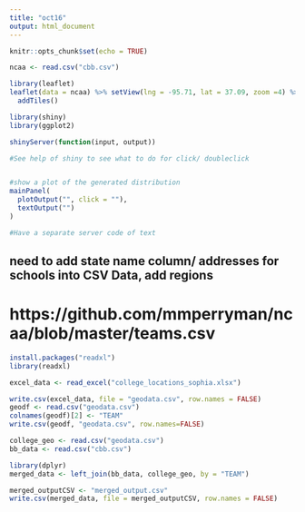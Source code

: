 ```yaml
---
title: "oct16"
output: html_document
---
```


```r
knitr::opts_chunk$set(echo = TRUE)
```

```r
ncaa <- read.csv("cbb.csv")
```

```r
library(leaflet)
leaflet(data = ncaa) %>% setView(lng = -95.71, lat = 37.09, zoom =4) %>% 
  addTiles() 
```



```r
library(shiny)
library(ggplot2)

shinyServer(function(input, output))

#See help of shiny to see what to do for click/ doubleclick


#show a plot of the generated distribution
mainPanel(
  plotOutput("", click = ""),
  textOutput("")
)

#Have a separate server code of text

```

## need to add state name column/ addresses for schools into CSV Data, add regions

# https://github.com/mmperryman/ncaa/blob/master/teams.csv

```r
install.packages("readxl")
library(readxl)
```

```r
excel_data <- read_excel("college_locations_sophia.xlsx")
```

```r
write.csv(excel_data, file = "geodata.csv", row.names = FALSE)
geodf <- read.csv("geodata.csv")
colnames(geodf)[2] <- "TEAM"
write.csv(geodf, "geodata.csv", row.names=FALSE)
```

```r
college_geo <- read.csv("geodata.csv")
bb_data <- read.csv("cbb.csv")

library(dplyr)
merged_data <- left_join(bb_data, college_geo, by = "TEAM")
```
```r
merged_outputCSV <- "merged_output.csv"
write.csv(merged_data, file = merged_outputCSV, row.names = FALSE)
```

